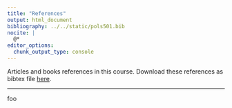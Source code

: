 ```yaml
---
title: "References"
output: html_document
bibliography: ../../static/pols501.bib
nocite: |
  @*
editor_options: 
  chunk_output_type: console
---
```


Articles and books references in this course. Download these references as bibtex file [here](/pols501.bib).

----

foo
